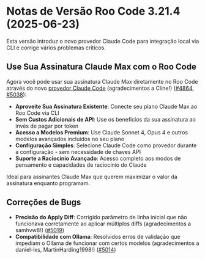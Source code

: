 # Notas de Versão Roo Code 3.21.4 (2025-06-23)

Esta versão introduz o novo provedor Claude Code para integração local via CLI e corrige vários problemas críticos.

## Use Sua Assinatura Claude Max com o Roo Code

Agora você pode usar sua assinatura Claude Max diretamente no Roo Code através do novo [provedor Claude Code](/providers/claude-code) (agradecimentos a Cline!) ([#4864](https://github.com/RooCodeInc/Roo-Code/pull/4864), [#5038](https://github.com/RooCodeInc/Roo-Code/pull/5038)):

- **Aproveite Sua Assinatura Existente**: Conecte seu plano Claude Max ao Roo Code via CLI
- **Sem Custos Adicionais de API**: Use os benefícios da sua assinatura ao invés de pagar por token
- **Acesso a Modelos Premium**: Use Claude Sonnet 4, Opus 4 e outros modelos avançados incluídos no seu plano
- **Configuração Simples**: Selecione Claude Code como provedor durante a configuração - sem necessidade de chaves API
- **Suporte a Raciocínio Avançado**: Acesso completo aos modos de pensamento e capacidades de raciocínio do Claude

Ideal para assinantes Claude Max que querem maximizar o valor da assinatura enquanto programam.

## Correções de Bugs

* **Precisão do Apply Diff**: Corrigido parâmetro de linha inicial que não funcionava corretamente ao aplicar múltiplos diffs (agradecimentos a samhvw8!) ([#5019](https://github.com/RooCodeInc/Roo-Code/pull/5019))
* **Compatibilidade com Ollama**: Resolvidos erros de validação que impediam o Ollama de funcionar com certos modelos (agradecimentos a daniel-lxs, MartinHarding1998!) ([#5014](https://github.com/RooCodeInc/Roo-Code/pull/5014))
